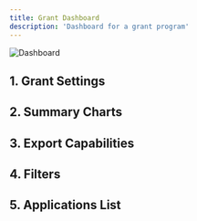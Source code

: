 ```yaml
---
title: Grant Dashboard
description: 'Dashboard for a grant program'
---
```

![Dashboard](/images/guides/grant-detail-dashboard.png)

## 1. Grant Settings

## 2. Summary Charts

## 3. Export Capabilities

## 4. Filters

## 5. Applications List
